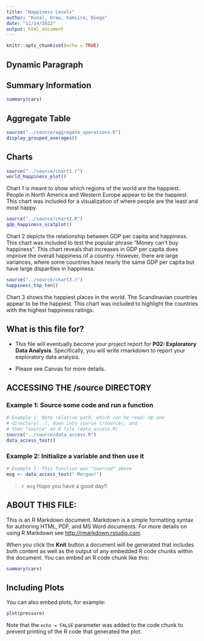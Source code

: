 ```yaml
---
title: "Happiness Levels"
author: "Kunal, Drew, Samiira, Diego"
date: "11/14/2022"
output: html_document
---
```


```r
knitr::opts_chunk$set(echo = TRUE)
```

## Dynamic Paragraph

## Summary Information
```r
summary(cars)
```

## Aggregate Table
```r
source("../source/aggregate_operations.R")
display_grouped_averages()
```

## Charts
```r
source("../source/chart1.r")
world_happiness_plot()
```

Chart 1 is meant to show which regions of the world are the happiest. 
People in North America and Western Europe appear to be the happiest.
This chart was included for a visualization of where people are the least and most happy.


```r
source("../source/chart2.R")
gdp_happiness_scatplot()
```

Chart 2 depicts the relationship between GDP per capita and happiness.
This chart was included to test the popular phrase "Money can't buy happiness".
This chart reveals that increases in GDP per capita does improve the overall happiness of a country. However, there are large variances, where some countries have nearly the same GDP per capita but have large disparities in happiness.


```r
source("../source/chart3.r")
happiness_top_ten()
```

Chart 3 shows the happiest places in the world. 
The Scandinavian countries appear to be the happiest.
This chart was included to highlight the countries with the highest happiness ratings.













## What is this file for?


* This file will eventually become your project report for **P02: Exploratory Data Analysis**. Specifically, you will write rmarkdown to report your exploratory data analysis.

* Please see Canvas for more details.

## ACCESSING THE /source DIRECTORY
### Example 1: Source some code and run a function
```r
# Example 1: Note relative path, which can be read: Up one
# directory(..), down into source (/source), and 
# then "source" an R file (data_access.R)
source("../source/data_access.R")
data_access_test()
```

### Example 2: Initialize a variable and then use it
```r
# Example 1: This function was "sourced" above
msg <- data_access_test(" Morgan!")
```

> `r msg` Hope you have a good day!! 

## ABOUT THIS FILE: 

This is an R Markdown document. Markdown is a simple formatting syntax for authoring HTML, PDF, and MS Word documents. For more details on using R Markdown see <http://rmarkdown.rstudio.com>.

When you click the **Knit** button a document will be generated that includes both content as well as the output of any embedded R code chunks within the document. You can embed an R code chunk like this:

```r
summary(cars)
```

## Including Plots

You can also embed plots, for example:

```r
plot(pressure)
```

Note that the `echo = FALSE` parameter was added to the code chunk to prevent printing of the R code that generated the plot.
